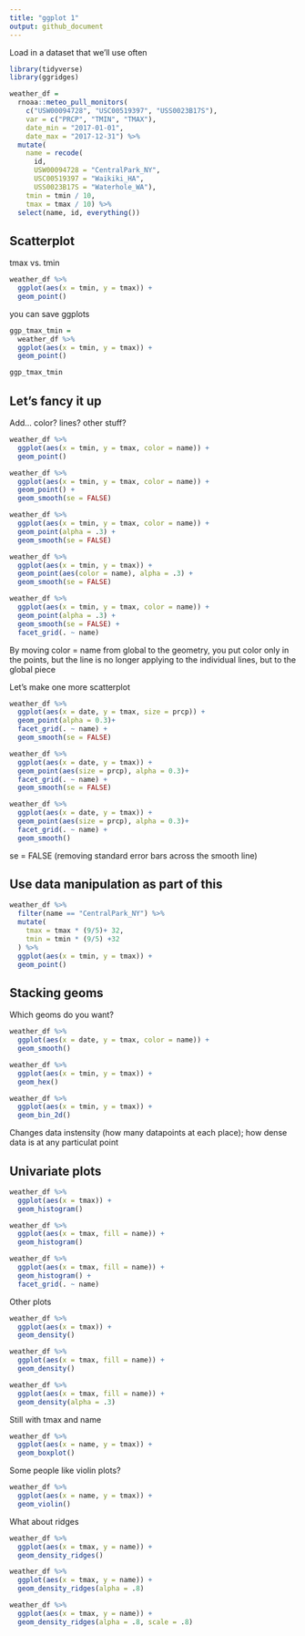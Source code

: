 ```yaml
---
title: "ggplot 1"
output: github_document
---
```


Load in a dataset that we'll use often

```r
library(tidyverse)
library(ggridges)
```


```r
weather_df = 
  rnoaa::meteo_pull_monitors(
    c("USW00094728", "USC00519397", "USS0023B17S"),
    var = c("PRCP", "TMIN", "TMAX"), 
    date_min = "2017-01-01",
    date_max = "2017-12-31") %>%
  mutate(
    name = recode(
      id, 
      USW00094728 = "CentralPark_NY", 
      USC00519397 = "Waikiki_HA",
      USS0023B17S = "Waterhole_WA"),
    tmin = tmin / 10,
    tmax = tmax / 10) %>%
  select(name, id, everything())
```

## Scatterplot

tmax vs. tmin 

```r
weather_df %>% 
  ggplot(aes(x = tmin, y = tmax)) +
  geom_point()
```

you can save ggplots 

```r
ggp_tmax_tmin = 
  weather_df %>% 
  ggplot(aes(x = tmin, y = tmax)) +
  geom_point()

ggp_tmax_tmin
```

## Let's fancy it up 

Add... color? lines? other stuff? 

```r
weather_df %>% 
  ggplot(aes(x = tmin, y = tmax, color = name)) +
  geom_point() 

weather_df %>% 
  ggplot(aes(x = tmin, y = tmax, color = name)) +
  geom_point() +
  geom_smooth(se = FALSE)

weather_df %>% 
  ggplot(aes(x = tmin, y = tmax, color = name)) +
  geom_point(alpha = .3) +
  geom_smooth(se = FALSE)

weather_df %>% 
  ggplot(aes(x = tmin, y = tmax)) +
  geom_point(aes(color = name), alpha = .3) +
  geom_smooth(se = FALSE)

weather_df %>% 
  ggplot(aes(x = tmin, y = tmax, color = name)) +
  geom_point(alpha = .3) +
  geom_smooth(se = FALSE) +
  facet_grid(. ~ name)

```

By moving color = name from global to the geometry, you put color only in the points, but the line is no longer applying to the individual lines, but to the global piece

Let's make one more scatterplot

```r
weather_df %>% 
  ggplot(aes(x = date, y = tmax, size = prcp)) +
  geom_point(alpha = 0.3)+
  facet_grid(. ~ name) +
  geom_smooth(se = FALSE)

weather_df %>% 
  ggplot(aes(x = date, y = tmax)) +
  geom_point(aes(size = prcp), alpha = 0.3)+
  facet_grid(. ~ name) +
  geom_smooth(se = FALSE)

weather_df %>% 
  ggplot(aes(x = date, y = tmax)) +
  geom_point(aes(size = prcp), alpha = 0.3)+
  facet_grid(. ~ name) +
  geom_smooth()
```

se = FALSE (removing standard error bars across the smooth line)

## Use data manipulation as part of this 

```r
weather_df %>% 
  filter(name == "CentralPark_NY") %>% 
  mutate(
    tmax = tmax * (9/5)+ 32, 
    tmin = tmin * (9/5) +32
  ) %>% 
  ggplot(aes(x = tmin, y = tmax)) + 
  geom_point()
```

## Stacking geoms 

Which geoms do you want? 

```r
weather_df %>% 
  ggplot(aes(x = date, y = tmax, color = name)) + 
  geom_smooth()
```

```r
weather_df %>% 
  ggplot(aes(x = tmin, y = tmax)) + 
  geom_hex()

weather_df %>% 
  ggplot(aes(x = tmin, y = tmax)) + 
  geom_bin_2d()
```

Changes data instensity (how many datapoints at each place); how dense data is at any particulat point

## Univariate plots 

```r
weather_df %>% 
  ggplot(aes(x = tmax)) +
  geom_histogram()

weather_df %>% 
  ggplot(aes(x = tmax, fill = name)) +
  geom_histogram()

weather_df %>% 
  ggplot(aes(x = tmax, fill = name)) +
  geom_histogram() + 
  facet_grid(. ~ name)
```

Other plots 

```r
weather_df %>% 
  ggplot(aes(x = tmax)) + 
  geom_density()

weather_df %>% 
  ggplot(aes(x = tmax, fill = name)) + 
  geom_density()

weather_df %>% 
  ggplot(aes(x = tmax, fill = name)) + 
  geom_density(alpha = .3)
```

Still with tmax and name

```r
weather_df %>% 
  ggplot(aes(x = name, y = tmax)) + 
  geom_boxplot()
```

Some people like violin plots? 

```r
weather_df %>% 
  ggplot(aes(x = name, y = tmax)) + 
  geom_violin()
```

What about ridges

```r
weather_df %>% 
  ggplot(aes(x = tmax, y = name)) + 
  geom_density_ridges()

weather_df %>% 
  ggplot(aes(x = tmax, y = name)) + 
  geom_density_ridges(alpha = .8)

weather_df %>% 
  ggplot(aes(x = tmax, y = name)) + 
  geom_density_ridges(alpha = .8, scale = .8)
```




